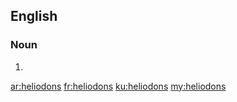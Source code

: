 ==English==

===Noun===
{{head|en|noun plural form}}

# {{plural of|heliodon|lang=en}}

[[ar:heliodons]]
[[fr:heliodons]]
[[ku:heliodons]]
[[my:heliodons]]